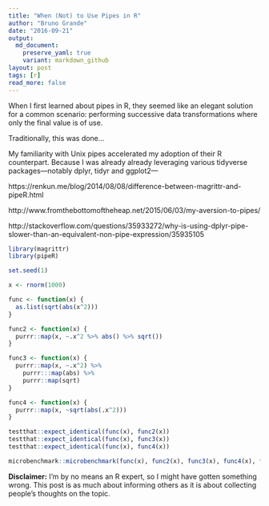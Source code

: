 ```yaml
---
title: "When (Not) to Use Pipes in R"
author: "Bruno Grande"
date: "2016-09-21"
output: 
  md_document:
    preserve_yaml: true
    variant: markdown_github
layout: post
tags: [r]
read_more: false
---
```


When I first learned about pipes in R, they seemed like an elegant solution for a common scenario: performing successive data transformations where only the final value is of use. 

Traditionally, this was done...

My familiarity with Unix pipes accelerated my adoption of their R counterpart. Because I was already already leveraging various tidyverse packages—notably dplyr, tidyr and ggplot2—

https://renkun.me/blog/2014/08/08/difference-between-magrittr-and-pipeR.html

http://www.fromthebottomoftheheap.net/2015/06/03/my-aversion-to-pipes/

http://stackoverflow.com/questions/35933272/why-is-using-dplyr-pipe-slower-than-an-equivalent-non-pipe-expression/35935105

```r
library(magrittr)
library(pipeR)

set.seed(1)

x <- rnorm(1000)

func <- function(x) {
  as.list(sqrt(abs(x^2)))
}

func2 <- function(x) {
  purrr::map(x, ~.x^2 %>% abs() %>% sqrt())
}

func3 <- function(x) {
  purrr::map(x, ~.x^2) %>% 
    purrr:::map(abs) %>% 
    purrr::map(sqrt)
}

func4 <- function(x) {
  purrr::map(x, ~sqrt(abs(.x^2)))
}

testthat::expect_identical(func(x), func2(x))
testthat::expect_identical(func(x), func3(x))
testthat::expect_identical(func(x), func4(x))

microbenchmark::microbenchmark(func(x), func2(x), func3(x), func4(x), times = 10)
```

**Disclaimer:** I'm by no means an R expert, so I might have gotten something wrong. This post is as much about informing others as it is about collecting people's thoughts on the topic. 
